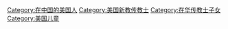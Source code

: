 [[Category:在中国的美国人|Category:在中国的美国人]]
[[Category:美国新教传教士|Category:美国新教传教士]]
[[Category:在华传教士子女|Category:在华传教士子女]]
[[Category:美国儿童|Category:美国儿童]]